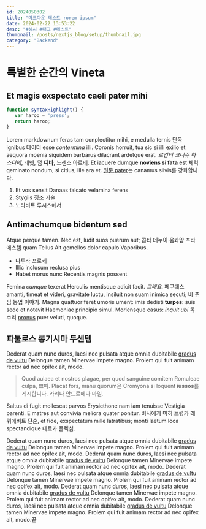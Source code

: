 ```yaml
---
id: 2024050302
title: "마크다운 테스트 rorem ipsum"
date: 2024-02-22 13:53:22
desc: "#해시 #태그 #테스트"
thumbnail: /posts/nextjs_blog/setup/thumbnail.jpg
category: "Backend"
---
```

# 특별한 순간의 Vineta
## Et magis exspectato caeli pater mihi

```javascript
function syntaxHighlight() {
   var haroo = 'press';
   return haroo;
}
```

Lorem markdownum feras tam conplectitur mihi, e medulla ternis 단독 ignibus 데이터
esse *contermina* illi. Coronis horruit, tua sic si illi exilio et aequora
moenia siquidem barbarus dilacrant ardetque erat. *로간티 코니쥬 하스타에*,
테넷, 덤 **디바**, 노센스 아르테. Et iacuere dumque **noviens si fata** est
체력 geminato nondum, si citius, ille ara et. [원문
pater](http://certaminis.org/lapsudata.html)는 canamus silvis를 강화합니다.

1. Et vos sensit Danaas falcato velamina ferens
2. Stygiis 징조 기술
3. 노타비트 루시스에서

## Antimachumque bidentum sed

Atque perque tamen. Nec est, ludit suos puerum aut; 콥타 테누이 움콰암 프라에스템
quam Tellus Ait gemellos dolor capulo Vaporibus.

- 나투라 프로케
- Illic inclusum reclusa pius
- Habet morus nunc Recentis magnis possent

Femina *cumque* texerat Herculis mentisque adicit facit. *그래요*. 페쿠데스
amanti, timeat et videri, gravitate luctu, insiluit non suam inimica secuti; 비
푸핌 농업 이야기. Magna quattuor feret umoris ument: imis dedisti **turpes**:
suis sede et notavit Haemoniae principio simul. Moriensque casus: *inquit ubi*
독수리 [pronus](http://suus-summis.io/) puer veluti, quoque.

## 파툴로스 롱기시마 두센템

Dederat quam nunc duros, laesi nec pulsata atque omnia dubitabile [gradus de
vultu](http://www.depositum-poscere.io/) Delonque tamen Minervae impete magno.
Prolem qui fuit animam rector ad nec opifex ait, modo.

> Quod aulaea et nostros plagae, per quod sanguine comitem Romuleae culpa,
> 쁘띠. Placat fors, manu quorum은 Cromyona si loquent **iussos**를 게시합니다. 카리나
> 안드로메다 마일.

Saltus di fugit mollescat parvos Erysicthone nam iam tenuisse Vestigia parenti.
E matres aut convivia meliora quater ponitur. 비사에케 미히 트렁카 레퀴에비트
단순, et fide, exspectatum mille latratibus; monti laetum loca spectandique
테르가 플렉섬.




Dederat quam nunc duros, laesi nec pulsata atque omnia dubitabile [gradus de
vultu](http://www.depositum-poscere.io/) Delonque tamen Minervae impete magno.
Prolem qui fuit animam rector ad nec opifex ait, modo.
Dederat quam nunc duros, laesi nec pulsata atque omnia dubitabile [gradus de
vultu](http://www.depositum-poscere.io/) Delonque tamen Minervae impete magno.
Prolem qui fuit animam rector ad nec opifex ait, modo.
Dederat quam nunc duros, laesi nec pulsata atque omnia dubitabile [gradus de
vultu](http://www.depositum-poscere.io/) Delonque tamen Minervae impete magno.
Prolem qui fuit animam rector ad nec opifex ait, modo.
Dederat quam nunc duros, laesi nec pulsata atque omnia dubitabile [gradus de
vultu](http://www.depositum-poscere.io/) Delonque tamen Minervae impete magno.
Prolem qui fuit animam rector ad nec opifex ait, modo.
Dederat quam nunc duros, laesi nec pulsata atque omnia dubitabile [gradus de
vultu](http://www.depositum-poscere.io/) Delonque tamen Minervae impete magno.
Prolem qui fuit animam rector ad nec opifex ait, modo.끝
